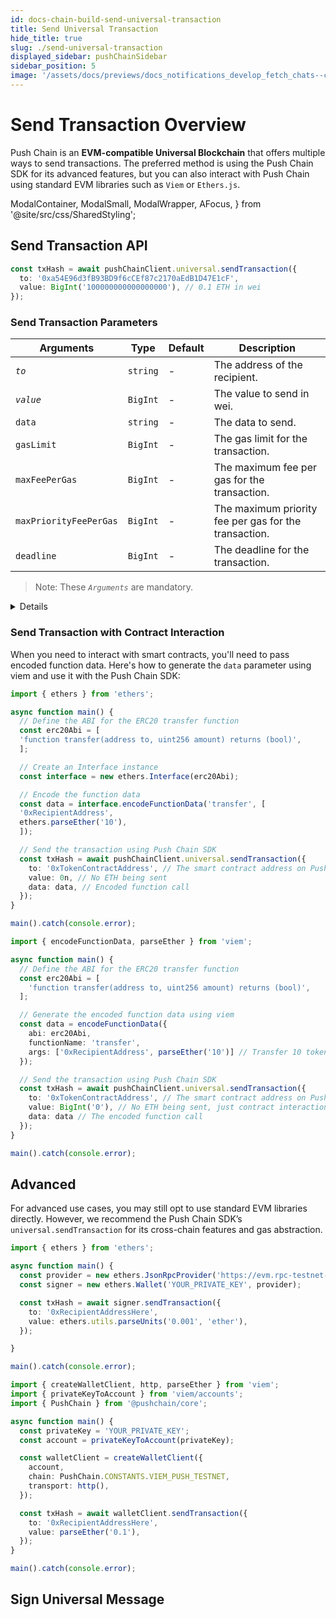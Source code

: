 ```yaml
---
id: docs-chain-build-send-universal-transaction
title: Send Universal Transaction
hide_title: true
slug: ./send-universal-transaction
displayed_sidebar: pushChainSidebar
sidebar_position: 5
image: '/assets/docs/previews/docs_notifications_develop_fetch_chats--create_channel.png'
---
```


# Send Transaction Overview

Push Chain is an **EVM-compatible Universal Blockchain** that offers multiple ways to send transactions. The preferred method is using the Push Chain SDK for its advanced features, but you can also interact with Push Chain using standard EVM libraries such as `Viem` or `Ethers.js`.

<head>
  <title>{`Send Transaction | Push Chain | Push Documentation`}</title>
</head>

  ModalContainer,
  ModalSmall,
  ModalWrapper,
  AFocus,
} from '@site/src/css/SharedStyling';

## Send Transaction API

```typescript
const txHash = await pushChainClient.universal.sendTransaction({
  to: '0xa54E96d3fB93BD9f6cCEf87c2170aEdB1D47E1cF',
  value: BigInt('100000000000000000'), // 0.1 ETH in wei
});
```

### Send Transaction Parameters

| **Arguments** | **Type** | **Default** | **Description**                                       |
| ---------------------- | -------- | ----------- | ----------------------------------------------------- |
| _`to`_                 | `string` | -           | The address of the recipient.                         |
| _`value`_              | `BigInt` | -           | The value to send in wei.                             |
| `data`                 | `string` | -           | The data to send.                                     |
| `gasLimit`             | `BigInt` | -           | The gas limit for the transaction.                    |
| `maxFeePerGas`         | `BigInt` | -           | The maximum fee per gas for the transaction.          |
| `maxPriorityFeePerGas` | `BigInt` | -           | The maximum priority fee per gas for the transaction. |
| `deadline`             | `BigInt` | -           | The deadline for the transaction.                     |

> Note: These _`Arguments`_ are mandatory.

<Details summary="Returns `TransactionReceipt` <object>" className="alert alert--fn-args">

```typescript
// Transaction hash
'0xd4491116f55568faabe3ae813dacb77eeea49080f34221ae433b27d3732a460a'
```

---

</Details>

### Send Transaction with Contract Interaction

When you need to interact with smart contracts, you'll need to pass encoded function data. Here's how to generate the `data` parameter using viem and use it with the Push Chain SDK:

<Tabs groupId="send-transaction">
  <TabItem value='ethers_v6' label='Ethers (V6)' default>

```typescript
import { ethers } from 'ethers';

async function main() {
  // Define the ABI for the ERC20 transfer function
  const erc20Abi = [
  'function transfer(address to, uint256 amount) returns (bool)',
  ];

  // Create an Interface instance
  const interface = new ethers.Interface(erc20Abi);

  // Encode the function data
  const data = interface.encodeFunctionData('transfer', [
  '0xRecipientAddress',
  ethers.parseEther('10'),
  ]);

  // Send the transaction using Push Chain SDK
  const txHash = await pushChainClient.universal.sendTransaction({
    to: '0xTokenContractAddress', // The smart contract address on Push Chain
    value: 0n, // No ETH being sent
    data: data, // Encoded function call
  });
}

main().catch(console.error);
```

  </TabItem>

  <TabItem value='viem' label='Viem'>

```typescript
import { encodeFunctionData, parseEther } from 'viem';

async function main() {
  // Define the ABI for the ERC20 transfer function
  const erc20Abi = [
    'function transfer(address to, uint256 amount) returns (bool)',
  ];

  // Generate the encoded function data using viem
  const data = encodeFunctionData({
    abi: erc20Abi,
    functionName: 'transfer',
    args: ['0xRecipientAddress', parseEther('10')] // Transfer 10 tokens
  });

  // Send the transaction using Push Chain SDK
  const txHash = await pushChainClient.universal.sendTransaction({
    to: '0xTokenContractAddress', // The smart contract address on Push Chain
    value: BigInt('0'), // No ETH being sent, just contract interaction
    data: data // The encoded function call
  });
}

main().catch(console.error);
```

  </TabItem>
</Tabs>

## Advanced

For advanced use cases, you may still opt to use standard EVM libraries directly. However, we recommend the Push Chain SDK’s `universal.sendTransaction` for its cross-chain features and gas abstraction.

<Tabs groupId="send-transaction">
  <TabItem value='ethers_v6' label='Ethers (V6)' default>

```typescript
import { ethers } from 'ethers';

async function main() {
  const provider = new ethers.JsonRpcProvider('https://evm.rpc-testnet-donut-node1.push.org/');
  const signer = new ethers.Wallet('YOUR_PRIVATE_KEY', provider);

  const txHash = await signer.sendTransaction({
    to: '0xRecipientAddressHere',
    value: ethers.utils.parseUnits('0.001', 'ether'),
  });

}

main().catch(console.error);
```

</TabItem>

  <TabItem value='viem' label='Viem'>

```typescript
import { createWalletClient, http, parseEther } from 'viem';
import { privateKeyToAccount } from 'viem/accounts';
import { PushChain } from '@pushchain/core';

async function main() {
  const privateKey = 'YOUR_PRIVATE_KEY';
  const account = privateKeyToAccount(privateKey);

  const walletClient = createWalletClient({
    account,
    chain: PushChain.CONSTANTS.VIEM_PUSH_TESTNET,
    transport: http(),
  });

  const txHash = await walletClient.sendTransaction({
    to: '0xRecipientAddressHere',
    value: parseEther('0.1'),
  });
}

main().catch(console.error);
```

</TabItem>
</Tabs>

## Sign Universal Message